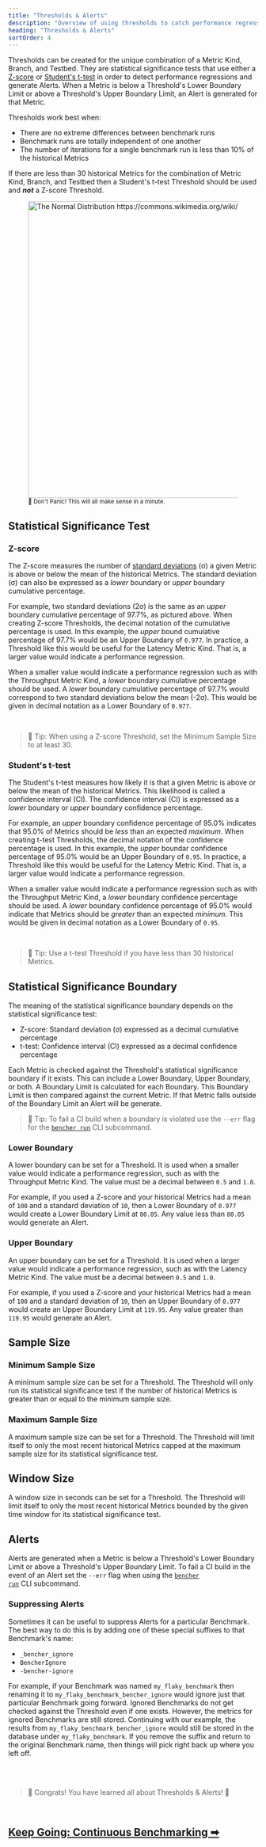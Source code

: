 ```yaml
---
title: "Thresholds & Alerts"
description: "Overview of using thresholds to catch performance regressions in code benchmarks with alerts"
heading: "Thresholds & Alerts"
sortOrder: 4
---
```


Thresholds can be created for the unique combination of a Metric Kind, Branch, and Testbed.
They are statistical significance tests that use either a
[Z-score](https://en.wikipedia.org/wiki/Standard_score)
or [Student's t-test](https://en.wikipedia.org/wiki/Student%27s_t-test)
in order to detect performance regressions and generate Alerts.
When a Metric is below a Threshold's Lower Boundary Limit or above a Threshold's Upper Boundary Limit,
an Alert is generated for that Metric.

Thresholds work best when:
- There are no extreme differences between benchmark runs
- Benchmark runs are totally independent of one another
- The number of iterations for a single benchmark run is less than 10% of the historical Metrics

If there are less than 30 historical Metrics for the combination of Metric Kind, Branch, and Testbed
then a Student's t-test Threshold should be used and __*not*__ a Z-score Threshold.

<div class="content has-text-centered">
    <figure>
<img
    src="https://upload.wikimedia.org/wikipedia/commons/2/25/The_Normal_Distribution.svg"
    width="800"
    height="600"
    alt="The Normal Distribution https://commons.wikimedia.org/wiki/File:The_Normal_Distribution.svg"
/>
<br/>
<small>🐰 Don't Panic! This will all make sense in a minute.</small>
</figure>
</div>

## Statistical Significance Test

### Z-score

The Z-score measures the number of [standard deviations](https://en.wikipedia.org/wiki/Standard_deviation) (σ) a given Metric is above or below the mean of the historical Metrics.
The standard deviation (σ) can also be expressed as a _lower_ boundary or _upper_ boundary cumulative percentage.

For example, two standard deviations (2σ) is the same as an _upper_ boundary cumulative percentage of 97.7%, as pictured above.
When creating Z-score Thresholds, the decimal notation of the cumulative percentage is used.
In this example, the _upper_ bound cumulative percentage of 97.7% would be an Upper Boundary of `0.977`.
In practice, a Threshold like this would be useful for the Latency Metric Kind.
That is, a larger value would indicate a performance regression.

When a smaller value would indicate a performance regression such as with the Throughput Metric Kind,
a _lower_ boundary cumulative percentage should be used.
A _lower_ boundary cumulative percentage of 97.7% would correspond to two standard deviations below the mean (-2σ).
This would be given in decimal notation as a Lower Boundary of `0.977`.

<br />

> 🐰 Tip: When using a Z-score Threshold, set the Minimum Sample Size to at least 30.

### Student's t-test

The Student's t-test measures how likely it is that a given Metric is above or below the mean of the historical Metrics.
This likelihood is called a confidence interval (CI).
The confidence interval (CI) is expressed as a _lower_ boundary or _upper_ boundary confidence percentage.

For example, an _upper_ boundary confidence percentage of 95.0% indicates that 95.0% of Metrics should be _less_ than an expected _maximum_.
When creating t-test Thresholds, the decimal notation of the confidence percentage is used.
In this example, the _upper_ boundar confidence percentage of 95.0% would be an Upper Boundary of `0.95`.
In practice, a Threshold like this would be useful for the Latency Metric Kind.
That is, a larger value would indicate a performance regression.

When a smaller value would indicate a performance regression such as with the Throughput Metric Kind,
a _lower_ boundary confidence percentage should be used.
A _lower_ boundary confidence percentage of 95.0% would indicate that Metrics should be _greater_ than an expected _minimum_.
This would be given in decimal notation as a Lower Boundary of `0.95`.

<br />

> 🐰 Tip: Use a t-test Threshold if you have less than 30 historical Metrics.

## Statistical Significance Boundary

The meaning of the statistical significance boundary depends on the statistical significance test:
- Z-score: Standard deviation (σ) expressed as a decimal cumulative percentage
- t-test: Confidence interval (CI) expressed as a decimal confidence percentage

Each Metric is checked against the Threshold's statistical significance boundary if it exists.
This can include a Lower Boundary, Upper Boundary, or both.
A Boundary Limit is calculated for each Boundary.
This Boundary Limit is then compared against the current Metric.
If that Metric falls outside of the Boundary Limit an Alert will be generate.

> 🐰 Tip: To fail a CI build when a boundary is violated use the `--err` flag for the <code><a href="/docs/explanation/bencher-run">bencher run</a></code> CLI subcommand.

### Lower Boundary
A lower boundary can be set for a Threshold.
It is used when a smaller value would indicate a performance regression,
such as with the Throughput Metric Kind.
The value must be a decimal between `0.5` and `1.0`.

For example, if you used a Z-score and your historical Metrics had a mean of `100` and a standard deviation of `10`,
then a Lower Boundary of `0.977` would create a Lower Boundary Limit at `80.05`.
Any value less than `80.05` would generate an Alert.

### Upper Boundary
An upper boundary can be set for a Threshold.
It is used when a larger value would indicate a performance regression,
such as with the Latency Metric Kind.
The value must be a decimal between `0.5` and `1.0`.

For example, if you used a Z-score and your historical Metrics had a mean of `100` and a standard deviation of `10`,
then an Upper Boundary of `0.977` would create an Upper Boundary Limit at `119.95`.
Any value greater than `119.95` would generate an Alert.

## Sample Size

### Minimum Sample Size
A minimum sample size can be set for a Threshold.
The Threshold will only run its statistical significance test
if the number of historical Metrics is greater than or equal to the minimum sample size.

### Maximum Sample Size
A maximum sample size can be set for a Threshold.
The Threshold will limit itself to only the most recent historical Metrics
capped at the maximum sample size for its statistical significance test.

## Window Size
A window size in seconds can be set for a Threshold.
The Threshold will limit itself to only the most recent historical Metrics
bounded by the given time window for its statistical significance test.

## Alerts
Alerts are generated when a Metric is below a Threshold's Lower Boundary Limit or above a Threshold's Upper Boundary Limit.
To fail a CI build in the event of an Alert set the `--err` flag when using the <code><a href="/docs/explanation/bencher-run">bencher run</a></code> CLI subcommand.

### Suppressing Alerts
Sometimes it can be useful to suppress Alerts for a particular Benchmark.
The best way to do this is by adding one of these special suffixes to that Benchmark's name:

- `_bencher_ignore`
- `BencherIgnore`
- `-bencher-ignore`

For example, if your Benchmark was named `my_flaky_benchmark` then renaming it to `my_flaky_benchmark_bencher_ignore`
would ignore just that particular Benchmark going forward.
Ignored Benchmarks do not get checked against the Threshold even if one exists.
However, the metrics for ignored Benchmarks are still stored.
Continuing with our example, the results from `my_flaky_benchmark_bencher_ignore` would still be stored in the database under `my_flaky_benchmark`.
If you remove the suffix and return to the original Benchmark name,
then things will pick right back up where you left off.

<br />
<br />

> 🐰 Congrats! You have learned all about Thresholds & Alerts! 🎉

<br/>

<h2><a href="/docs/explanation/continuous-benchmarking">Keep Going: Continuous Benchmarking ➡</a></h2>